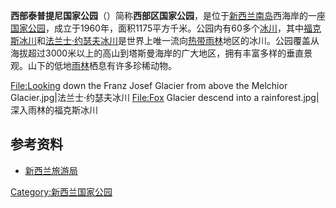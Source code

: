 {{NoteTA
|G1=Toponym
|G2=Unit
}}
{{Infobox Protected area
| name = 西部泰普提尼国家公园
| iucn_category = II
| map = New Zealand relief map.jpg
| map_caption = 
| locator_x = 90
| locator_y = 235
| location = {{NZL}}[[西岸大区|西岸大区]]
| nearest_city = 
| lat_d = 43
| lat_m = 23
| lat_s = 00
| lat_NS = S
| long_d = 170
| long_m = 11
| long_s = 00
| long_EW = E
| area = 1,175平方公里
| established = 1960年
| visitation_num = 
| visitation_year = 
| governing_body = [[新西兰环保部|新西兰环保部]]}}
'''西部泰普提尼国家公园'''（{{lang-en|Westland Tai Poutini National Park}}）简称'''西部区国家公园'''，是位于[[新西兰|新西兰]][[南岛_(新西兰)|南岛]]西海岸的一座[[国家公园|国家公园]]，成立于1960年，面积1175平方千米。公园内有60多个[[冰川|冰川]]，其中[[福克斯冰川|福克斯冰川]]和[[法兰士·约瑟夫冰川|法兰士·约瑟夫冰川]]是世界上唯一流向[[热带雨林|热带雨林]]地区的冰川。公园覆盖从海拔超过3000米以上的高山到塔斯曼海岸的广大地区，拥有丰富多样的垂直景观。山下的低地[[雨林|雨林]]栖息有许多珍稀动物。
<gallery>
File:Looking down the Franz Josef Glacier from above the Melchior Glacier.jpg|法兰士·约瑟夫冰川
File:Fox Glacier descend into a rainforest.jpg|深入雨林的福克斯冰川
</gallery>

==参考资料==
* [http://www.newzealand.com/travel/zhs/destinations/national-parks/westland/westland.cfm 新西兰旅游局] {{Wayback|url=http://www.newzealand.com/travel/zhs/destinations/national-parks/westland/westland.cfm |date=20110709083645 }}

{{紐西蘭國家公園}}
{{新西兰世界遗产}}

{{Authority control}}
[[Category:新西兰国家公园|Category:新西兰国家公园]]